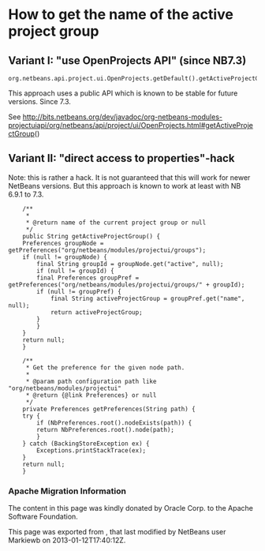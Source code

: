 <!--

    Licensed to the Apache Software Foundation (ASF) under one
    or more contributor license agreements.  See the NOTICE file
    distributed with this work for additional information
    regarding copyright ownership.  The ASF licenses this file
    to you under the Apache License, Version 2.0 (the
    "License"); you may not use this file except in compliance
    with the License.  You may obtain a copy of the License at

      http://www.apache.org/licenses/LICENSE-2.0

    Unless required by applicable law or agreed to in writing,
    software distributed under the License is distributed on an
    "AS IS" BASIS, WITHOUT WARRANTIES OR CONDITIONS OF ANY
    KIND, either express or implied.  See the License for the
    specific language governing permissions and limitations
    under the License.

-->
=How to get the name of the active project group=

==Variant I: "use OpenProjects API" (since NB7.3)==
<pre>
org.netbeans.api.project.ui.OpenProjects.getDefault().getActiveProjectGroup().getName()
</pre>
This approach uses a public API which is known to be stable for future versions. Since 7.3.

See http://bits.netbeans.org/dev/javadoc/org-netbeans-modules-projectuiapi/org/netbeans/api/project/ui/OpenProjects.html#getActiveProjectGroup()

==Variant II: "direct access to properties"-hack==
Note: this is rather a hack. It is not guaranteed that this will work for newer NetBeans versions. But this approach is known to work at least with NB 6.9.1 to 7.3.

<pre>
    /**
     *
     * @return name of the current project group or null
     */
    public String getActiveProjectGroup() {
	Preferences groupNode = getPreferences("org/netbeans/modules/projectui/groups");
	if (null != groupNode) {
	    final String groupId = groupNode.get("active", null);
	    if (null != groupId) {
		final Preferences groupPref = getPreferences("org/netbeans/modules/projectui/groups/" + groupId);
		if (null != groupPref) {
		    final String activeProjectGroup = groupPref.get("name", null);
		    return activeProjectGroup;
		}
	    }
	}
	return null;
    }

    /**
     * Get the preference for the given node path.
     *
     * @param path configuration path like "org/netbeans/modules/projectui"
     * @return {@link Preferences} or null
     */
    private Preferences getPreferences(String path) {
	try {
	    if (NbPreferences.root().nodeExists(path)) {
		return NbPreferences.root().node(path);
	    }
	} catch (BackingStoreException ex) {
	    Exceptions.printStackTrace(ex);
	}
	return null;
    }

</pre>

===Apache Migration Information===

The content in this page was kindly donated by Oracle Corp. to the
Apache Software Foundation.

This page was exported from , 
that last modified by NetBeans user Markiewb 
on 2013-01-12T17:40:12Z.


